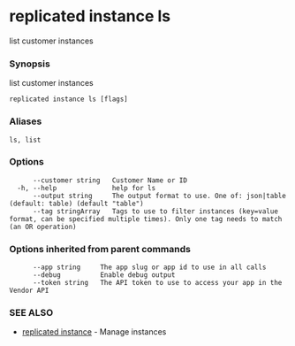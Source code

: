 # replicated instance ls

list customer instances

### Synopsis

list customer instances

```
replicated instance ls [flags]
```

### Aliases

```
ls, list
```

### Options

```
      --customer string   Customer Name or ID
  -h, --help              help for ls
      --output string     The output format to use. One of: json|table (default: table) (default "table")
      --tag stringArray   Tags to use to filter instances (key=value format, can be specified multiple times). Only one tag needs to match (an OR operation)
```

### Options inherited from parent commands

```
      --app string     The app slug or app id to use in all calls
      --debug          Enable debug output
      --token string   The API token to use to access your app in the Vendor API
```

### SEE ALSO

* [replicated instance](replicated-cli-instance)	 - Manage instances

